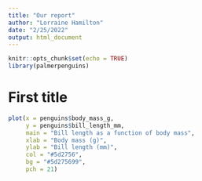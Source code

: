 ```yaml
---
title: "Our report"
author: "Lorraine Hamilton"
date: "2/25/2022"
output: html_document
---
```


```r
knitr::opts_chunk$set(echo = TRUE)
library(palmerpenguins)
```

# First title

```r
plot(x = penguins$body_mass_g,
     y = penguins$bill_length_mm,
     main = "Bill length as a function of body mass",
     xlab = "Body mass (g)",
     ylab = "Bill length (mm)",
     col = "#5d2756",
     bg = "#5d275699",
     pch = 21)
```

